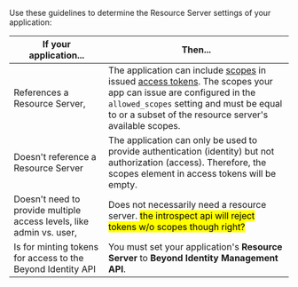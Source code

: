 Use these guidelines to determine the Resource Server settings of your application:

| If your application... | Then... |
| --- | --- |
| References a Resource Server, | The application can include [scopes](/docs/next/api-scopes) in issued [access tokens](/docs/next/api-token-overview). The scopes your app can issue are configured in the `allowed_scopes` setting and must be equal to or a subset of the resource server's available scopes. |
| Doesn't reference a Resource Server | The application can only be used to provide authentication (identity) but not authorization (access). Therefore, the scopes element in access tokens will be empty. |
| Doesn't need to provide multiple access levels, like admin vs. user, | Does not necessarily need a resource server. <mark>the introspect api will reject tokens w/o scopes though right?</mark> |
| Is for minting tokens for access to the Beyond Identity API | You must set your application's **Resource Server** to **Beyond Identity Management API**. |
